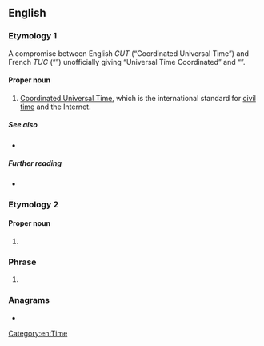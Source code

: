 ==English==

===Etymology 1===
A compromise between English ''CUT'' (“Coordinated Universal Time”) and French ''TUC'' (“{{lang|fr|Temps Universel Coordonné}}”) unofficially giving “Universal Time Coordinated” and “{{lang|fr|Universel Temps Coordonné}}”.

====Proper noun====
{{en-proper noun}}

# [[Coordinated Universal Time]], which is the international standard for [[civil time]] and the Internet.
#: {{syn|en|GMT}}

=====See also=====
* {{l|en|Universal Time}}

=====Further reading=====
* {{pedia|Coordinated Universal Time}}

===Etymology 2===

====Proper noun====
{{head|en|proper noun}}

# {{lb|en|US|law}} {{initialism of|en|[[uniform|Uniform]] [[traffic|Traffic]] [[code|Code]]}}

===Phrase===
{{en-phrase}}

# {{lb|en|travel|GDS}} {{initialism of|en|[[unable]] [[to]] [[contact]]}}

===Anagrams===
* {{anagrams|en|a=ctu|TUC|UCT|cut}}

[[Category:en:Time]]